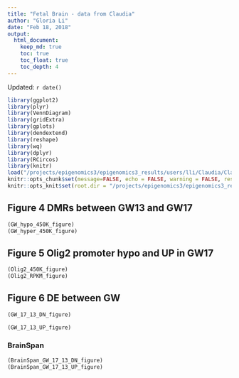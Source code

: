 ```yaml
---
title: "Fetal Brain - data from Claudia"
author: "Gloria Li"
date: "Feb 18, 2018"
output: 
  html_document:
    keep_md: true
    toc: true
    toc_float: true
    toc_depth: 4
---
```


Updated: `r date()`

```r
library(ggplot2)
library(plyr)
library(VennDiagram)
library(gridExtra)
library(gplots)
library(dendextend)
library(reshape)
library(wq)
library(dplyr)
library(RCircos)
library(knitr)
load("/projects/epigenomics3/epigenomics3_results/users/lli/Claudia/Claudia.Rdata")
knitr::opts_chunk$set(message=FALSE, echo = FALSE, warning = FALSE, results = FALSE, fig.height = 10, fig.width = 10) 
knitr::opts_knit$set(root.dir = "/projects/epigenomics3/epigenomics3_results/users/lli/Claudia/")
```

## Figure 4 DMRs between GW13 and GW17

```r
(GW_hypo_450K_figure)
(GW_hyper_450K_figure)
```

## Figure 5 Olig2 promoter hypo and UP in GW17

```r
(Olig2_450K_figure)
(Olig2_RPKM_figure)
```

## Figure 6 DE between GW

```r
(GW_17_13_DN_figure)
```
```r
(GW_17_13_UP_figure)
```

### BrainSpan

```r
(BrainSpan_GW_17_13_DN_figure)
(BrainSpan_GW_17_13_UP_figure)
```


